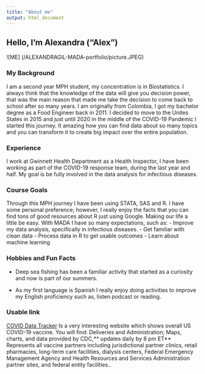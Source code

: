 ```yaml
---
title: "About me"
output: html_document 
---
```


## Hello, I'm Alexandra ("Alex")

![ME] (/ALEXANDRAGIL-MADA-portfolio/picture.JPEG)
 
### **My Background**
 
  I am a second year MPH student, my concentration is in Biostatistics. 
  I always think that the knowledge of the data will give you decision power, 
  that was the main reason that made me take the decision to come back to school after so many years. 
  I am originally from Colombia, I got my bachelor degree as a Food Engineer back in 2011.
  I decided to move to the Unites States in 2015 and just until 2020 in the middle of the 
  COVID-19 Pandemic I started this journey. It amazing how you can find data about so 
  many topics and you can transform it to create big impact over the entire population.
  
### **Experience**
  I work at Gwinnett Health Department as a Health Inspector, 
  I have been working as part of the COVID-19 response team, 
  during the last year and half. My goal is be fully involved in the data analysis for infectious diseases.
  
### **Course Goals**
  Through this MPH journey I have been using STATA, SAS and R. I have some personal preference; however, I really enjoy the facts that you can find tons of good resources about R just using Google. Making our life a little be easy. With MADA I have so many expectations, such as:
    - Improve my data analysis, specifically in infectious diseases.
    - Get familiar with clean data 
    - Process data in R to get usable outcomes
    - Learn about machine learning
  
### **Hobbies and Fun Facts**
  - Deep sea fishing has been a familiar activity that started as a curiosity and now is part of our summers.
    
  - As my first language is Spanish I really enjoy doing activities to improve my English proficiency such as, listen podcast or reading.
  
### **Usable link**
[COVID Data Tracker](https://covid.cdc.gov/covid-data-tracker/#vaccinations_vacc-people-onedose-pop-pop18) Is a very interesting website which shows overall US COVID-19 vaccine. You will find: Deliveries and Administration; Maps, charts, and data provided by CDC,** updates daily by 8 pm ET**
Represents all vaccine partners including jurisdictional partner clinics, retail pharmacies, long-term care facilities, dialysis centers, Federal Emergency Management Agency and Health Resources and Services Administration partner sites, and federal entity facilities.. 


    
  
  
